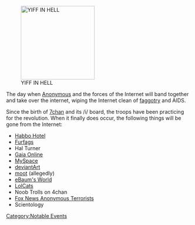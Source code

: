 [[Image:1153411089117.jpg|right|thumb|200px|YIFF IN HELL]]

The day when [[Anonymous]] and the forces of the Internet will band together and take over the internet, wiping the Internet clean of [[Fag|faggotry]] and AIDS.

Since the birth of [[Imageboard|7chan]] and its /i/ board, the troops have been practicing for the revolution. When it finally does occur, the following things will be gone from the Internet:

* [[Habbo Hotel]]
* [[Drama|Furfags]]
* Hal Turner
* [[Invasions#Gaia Online|Gaia Online]]
* [[MySpace]]
* [[:Category:Internet|deviantArt]]
* [[moot]] (allegedly)
* [[Invasions#eBaum's World|eBaum's World]]
* [[LolCats]]
* Noob Trolls on 4chan
* [[Anonymous#Fox 11 discovers Anonymous|Fox News Anonymous Terrorists]]
* Scientology

[[Category:Notable Events]]